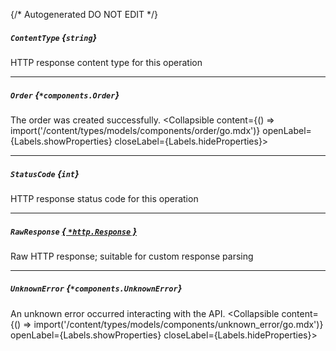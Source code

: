 {/* Autogenerated DO NOT EDIT  */}

##### `ContentType` *{`string`}*
HTTP response content type for this operation

---
##### `Order` *{`*components.Order`}*
The order was created successfully.
<Collapsible content={() => import('/content/types/models/components/order/go.mdx')} openLabel={Labels.showProperties} closeLabel={Labels.hideProperties}>
</Collapsible>

---
##### `StatusCode` *{`int`}*
HTTP response status code for this operation

---
##### `RawResponse` [*{ `*http.Response` }*](https://pkg.go.dev/net/http#Response)
Raw HTTP response; suitable for custom response parsing

---
##### `UnknownError` *{`*components.UnknownError`}*
An unknown error occurred interacting with the API.
<Collapsible content={() => import('/content/types/models/components/unknown_error/go.mdx')} openLabel={Labels.showProperties} closeLabel={Labels.hideProperties}>
</Collapsible>


